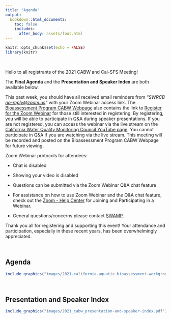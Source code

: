 ```yaml
---
title: "Agenda"
output: 
  bookdown::html_document2:
    toc: false
    includes:
      after_body: assets/foot.html
---
```


```r
knitr::opts_chunk$set(echo = FALSE)
library(knitr)
```

<style>
  .title{
    display: none;
  }
</style>

<br>

<div class = "blue">
Hello to all registrants of the 2021 CABW and Cal-SFS Meeting!
 
The **Final Agenda** and the **Presentation and Speaker Index** are both available below. 
 
This past week, you should have all received email reminders from *“SWRCB <no-reply@zoom.us>”* with your Zoom Webinar access link. The [Bioassessment Program CABW Webpage](https://www.waterboards.ca.gov/water_issues/programs/swamp/bioassessment/training.html#cabw) also contains the link to [Register for the Zoom Webinar](https://waterboards.zoom.us/webinar/register/WN_5ln2IwFfTNOi0-vYScP0wQ) for those still interested in registering. By registering, you will be able to participate in Q&A during speaker presentations. If you are not registered, you can access the webinar via the live stream on the [California Water Quality Monitoring Council YouTube page](https://www.youtube.com/channel/UCfq3UT8xzT9In0RUWSMOrxQ). You cannot participate in Q&A if you are watching via the live stream. This meeting will be recorded and posted on the Bioassessment Program CABW Webpage for future viewing.
 
Zoom Webinar protocols for attendees: 

- Chat is disabled

- Showing your video is disabled

- Questions can be submitted via the Zoom Webinar Q&A chat feature

- For assistance on how to use Zoom Webinar and the Q&A chat feature, check out the [Zoom - Help Center](https://support.zoom.us/hc/en-us/articles/115004954946-Joining-and-participating-in-a-webinar-attendee-#h_5e983a7a-c202-4a56-bcc9-b4fb033402ac) for Joining and Participating in a Webinar.

- General questions/concerns please contact [SWAMP](swamp@waterboards.ca.gov).

 
Thank you all for registering and supporting this event! Your attendance and participation, especially in these recent years, has been overwhelmingly appreciated.

</div>

<br>

<div class = "row">
  
## **Agenda**

```r
include_graphics("images/2021-california-aquatic-bioassessment-workgroup-meeting-agenda.pdf")
```

<br>

## **Presentation and Speaker Index**

```r
include_graphics("images/2021_cabw_presentation-and-speaker-index.pdf")
```



</div>

<br>

